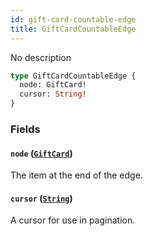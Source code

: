```yaml
---
id: gift-card-countable-edge
title: GiftCardCountableEdge
---
```


No description

```graphql
type GiftCardCountableEdge {
  node: GiftCard!
  cursor: String!
}
```

### Fields

#### `node` ([`GiftCard`](../../../developer/api-reference/objects/gift-card))

The item at the end of the edge.

#### `cursor` ([`String`](../../../developer/api-reference/scalars/string))

A cursor for use in pagination.
